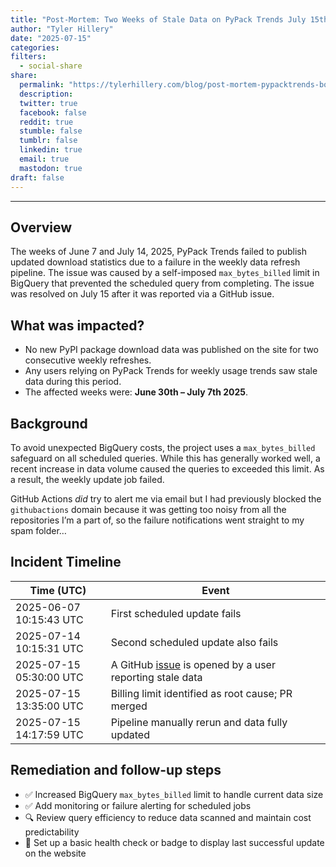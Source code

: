 ```yaml
---
title: "Post-Mortem: Two Weeks of Stale Data on PyPack Trends July 15th, 2025"
author: "Tyler Hillery"
date: "2025-07-15"
categories: 
filters:
  - social-share
share:
  permalink: "https://tylerhillery.com/blog/post-mortem-pypacktrends-bq-limits/"
  description:
  twitter: true
  facebook: false
  reddit: true
  stumble: false
  tumblr: false
  linkedin: true
  email: true
  mastodon: true
draft: false 
---
```


------------------------------------------------------------------------

## Overview  
The weeks of June 7 and July 14, 2025, PyPack Trends failed to publish updated download statistics due to a failure in the weekly data refresh pipeline. The issue was caused by a self-imposed `max_bytes_billed` limit in BigQuery that prevented the scheduled query from completing. The issue was resolved on July 15 after it was reported via a GitHub issue.

## What was impacted?  
- No new PyPI package download data was published on the site for two consecutive weekly refreshes.
- Any users relying on PyPack Trends for weekly usage trends saw stale data during this period.
- The affected weeks were: **June 30th – July 7th 2025**.

## Background  
To avoid unexpected BigQuery costs, the project uses a `max_bytes_billed` safeguard on all scheduled queries. While this has generally worked well, a recent increase in data volume caused the queries to exceeded this limit. As a result, the weekly update job failed. 

GitHub Actions *did* try to alert me via email but I had previously blocked the `githubactions` domain because it was getting too noisy from all the repositories I'm a part of, so the failure notifications went straight to my spam folder...

## Incident Timeline  

| Time (UTC)                | Event                                                         |
|---------------------------|-------------------------------------------------------------- |
| 2025-06-07 10:15:43 UTC   | First scheduled update fails                                  |
| 2025-07-14 10:15:31 UTC   | Second scheduled update also fails                            |
| 2025-07-15 05:30:00 UTC   | A GitHub [issue](https://github.com/TylerHillery/pypacktrends/issues/148){target="_blank"} is opened by a user reporting stale data |
| 2025-07-15 13:35:00 UTC   | Billing limit identified as root cause; PR merged             |
| 2025-07-15 14:17:59 UTC   | Pipeline manually rerun and data fully updated                |

## Remediation and follow-up steps  
- ✅ Increased BigQuery `max_bytes_billed` limit to handle current data size
- ✅️ Add monitoring or failure alerting for scheduled jobs
- 🔍 Review query efficiency to reduce data scanned and maintain cost predictability
- 🧪 Set up a basic health check or badge to display last successful update on the website
